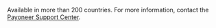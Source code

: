 <Cut title="Almost everywhere">

Available in more than 200 countries. For more information, contact the [Payoneer Support Center](https://payoneer.custhelp.com/app/home).

</Cut>